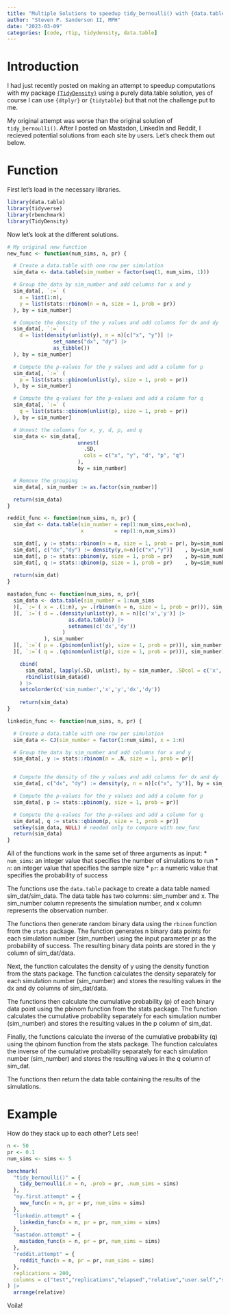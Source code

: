 ```yaml
---
title: "Multiple Solutions to speedup tidy_bernoulli() with {data.table}"
author: "Steven P. Sanderson II, MPH"
date: "2023-03-09"
categories: [code, rtip, tidydensity, data.table]
---
```


# Introduction

I had just recently posted on making an attempt to speedup computations with my
package [`{TidyDensity}`](https://www.spsanderson.com/TidyDensity/) using a purely
data.table solution, yes of course I can use `{dtplyr}` or `{tidytable}` but that 
not the challenge put to me.

My original attempt was worse than the original solution of `tidy_bernoulli()`. 
After I posted on Mastadon, LinkedIn and Reddit, I recieved potential solutions
from each site by users. Let's check them out below.

# Function

First let's load in the necessary libraries.

```r
library(data.table)
library(tidyverse)
library(rbenchmark)
library(TidyDensity)
```

Now let's look at the different solutions.
```r

# My original new function
new_func <- function(num_sims, n, pr) {

  # Create a data.table with one row per simulation
  sim_data <- data.table(sim_number = factor(seq(1, num_sims, 1)))

  # Group the data by sim_number and add columns for x and y
  sim_data[, `:=` (
    x = list(1:n),
    y = list(stats::rbinom(n = n, size = 1, prob = pr))
  ), by = sim_number]

  # Compute the density of the y values and add columns for dx and dy
  sim_data[, `:=` (
    d = list(density(unlist(y), n = n)[c("x", "y")] |>
               set_names("dx", "dy") |>
               as_tibble())
  ), by = sim_number]

  # Compute the p-values for the y values and add a column for p
  sim_data[, `:=` (
    p = list(stats::pbinom(unlist(y), size = 1, prob = pr))
  ), by = sim_number]

  # Compute the q-values for the p-values and add a column for q
  sim_data[, `:=` (
    q = list(stats::qbinom(unlist(p), size = 1, prob = pr))
  ), by = sim_number]

  # Unnest the columns for x, y, d, p, and q
  sim_data <- sim_data[,
                       unnest(
                         .SD,
                         cols = c("x", "y", "d", "p", "q")
                       ),
                       by = sim_number]

  # Remove the grouping
  sim_data[, sim_number := as.factor(sim_number)]

  return(sim_data)
}

reddit_func <- function(num_sims, n, pr) {
  sim_dat <- data.table(sim_number = rep(1:num_sims,each=n),
                        x          = rep(1:n,num_sims))

  sim_dat[, y := stats::rbinom(n = n, size = 1, prob = pr), by=sim_number]
  sim_dat[, c("dx","dy") := density(y,n=n)[c("x","y")]    , by=sim_number]
  sim_dat[, p := stats::pbinom(y, size = 1, prob = pr)    , by=sim_number]
  sim_dat[, q := stats::qbinom(p, size = 1, prob = pr)    , by=sim_number]
  
  return(sim_dat)
}

mastadon_func <- function(num_sims, n, pr){
  sim_data <- data.table(sim_number = 1:num_sims
  )[, `:=`( x = .(1:n), y= .(rbinom(n = n, size = 1, prob = pr))), sim_number
  ][, `:=`( d = .(density(unlist(y), n = n)[c('x','y')] |> 
                    as.data.table() |> 
                    setnames(c('dx','dy'))
                  )
            ), sim_number
  ][, `:=`( p = .(pbinom(unlist(y), size = 1, prob = pr))), sim_number
  ][, `:=`( q = .(qbinom(unlist(p), size = 1, prob = pr))), sim_number]

    cbind(
      sim_data[, lapply(.SD, unlist), by = sim_number, .SDcol = c('x','y','p','q')],
      rbindlist(sim_data$d)
    ) |>
    setcolorder(c('sim_number','x','y','dx','dy'))
    
    return(sim_data)
}

linkedin_func <- function(num_sims, n, pr) {

  # Create a data.table with one row per simulation
  sim_data <- CJ(sim_number = factor(1:num_sims), x = 1:n)

  # Group the data by sim_number and add columns for x and y
  sim_data[, y := stats::rbinom(n = .N, size = 1, prob = pr)]


  # Compute the density of the y values and add columns for dx and dy
  sim_data[, c("dx", "dy") := density(y, n = n)[c("x", "y")], by = sim_number]

  # Compute the p-values for the y values and add a column for p
  sim_data[, p := stats::pbinom(y, size = 1, prob = pr)]

  # Compute the q-values for the p-values and add a column for q
  sim_data[, q := stats::qbinom(p, size = 1, prob = pr)]
  setkey(sim_data, NULL) # needed only to compare with new_func
  return(sim_data)
}
```

All of the functions work in the same set of three arguments as input:
*  `num_sims`: an integer value that specifies the number of simulations to run
*  `n`: an integer value that specifies the sample size
*  `pr`: a numeric value that specifies the probability of success

The functions use the `data.table` package to create a data table named sim_dat/sim_data. The data table has two columns: sim_number and x. The sim_number column represents the simulation number, and x column represents the observation number.

The functions then generate random binary data using the `rbinom` function from the `stats` package. The function generates n binary data points for each simulation number (sim_number) using the input parameter pr as the probability of success. The resulting binary data points are stored in the y column of sim_dat/data.

Next, the function calculates the density of y using the density function from the stats package. The function calculates the density separately for each simulation number (sim_number) and stores the resulting values in the dx and dy columns of sim_dat/data.

The functions then calculate the cumulative probability (p) of each binary data point using the pbinom function from the stats package. The function calculates the cumulative probability separately for each simulation number (sim_number) and stores the resulting values in the p column of sim_dat.

Finally, the functions calculate the inverse of the cumulative probability (q) using the qbinom function from the stats package. The function calculates the inverse of the cumulative probability separately for each simulation number (sim_number) and stores the resulting values in the q column of sim_dat.

The functions then return the data table containing the results of the simulations.

# Example

How do they stack up to each other? Lets see!

```r
n <- 50
pr <- 0.1
num_sims <- sims <- 5

benchmark(
  "tidy_bernoulli()" = {
    tidy_bernoulli(.n = n, .prob = pr, .num_sims = sims)
  },
  "my.first.attempt" = {
    new_func(n = n, pr = pr, num_sims = sims)
  },
  "linkedin.attempt" = {
    linkedin_func(n = n, pr = pr, num_sims = sims)
  },
  "mastadon.attempt" = {
    mastadon_func(n = n, pr = pr, num_sims = sims)
  },
  "reddit.attempt" = {
    reddit_func(n = n, pr = pr, num_sims = sims)
  },
  replications = 200,
  columns = c("test","replications","elapsed","relative","user.self","sys.self"  )
) |>
  arrange(relative)
```

Voila!
